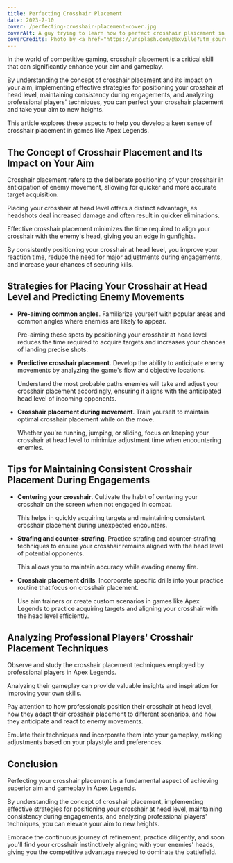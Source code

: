 ```yaml
---
title: Perfecting Crosshair Placement
date: 2023-7-10
cover: /perfecting-crosshair-placement-cover.jpg
coverAlt: A guy trying to learn how to perfect crosshair plaicement in Apex Legends
coverCredits: Photo by <a href="https://unsplash.com/@axville?utm_source=unsplash&utm_medium=referral&utm_content=creditCopyText" rel="nofollow" target="_blank">Axville</a> on <a href="https://unsplash.com/photos/nkLivBi2Mvs?utm_source=unsplash&utm_medium=referral&utm_content=creditCopyText" rel="nofollow" target="_blank">Unsplash</a>
---
```


In the world of competitive gaming, crosshair placement
is a critical skill that can significantly enhance your
aim and gameplay.

By understanding the concept of crosshair
placement and its impact on your aim, implementing effective
strategies for positioning your crosshair at head level,
maintaining consistency during engagements, and analyzing
professional players' techniques, you can perfect your
crosshair placement and take your aim to new heights.

This article explores these aspects to help you develop
a keen sense of crosshair placement in games like Apex Legends.

## The Concept of Crosshair Placement and Its Impact on Your Aim

Crosshair placement refers to the deliberate positioning
of your crosshair in anticipation of enemy movement,
allowing for quicker and more accurate target acquisition.

Placing your crosshair at head level offers a distinct advantage,
as headshots deal increased damage and often result in quicker eliminations.

Effective crosshair placement minimizes the time
required to align your crosshair with the enemy's head,
giving you an edge in gunfights.

By consistently positioning
your crosshair at head level, you improve your reaction time,
reduce the need for major adjustments during engagements,
and increase your chances of securing kills.

## Strategies for Placing Your Crosshair at Head Level and Predicting Enemy Movements

- **Pre-aiming common angles**. Familiarize yourself with popular areas
  and common angles where enemies are likely to appear.

  Pre-aiming these spots by positioning your crosshair at
  head level reduces the time required to acquire targets
  and increases your chances of landing precise shots.

- **Predictive crosshair placement**. Develop the ability
  to anticipate enemy movements by analyzing the game's
  flow and objective locations.

  Understand the most
  probable paths enemies will take and adjust your
  crosshair placement accordingly, ensuring it aligns
  with the anticipated head level of incoming opponents.

- **Crosshair placement during movement**. Train yourself
  to maintain optimal crosshair placement while on the
  move.

  Whether you're running, jumping, or sliding,
  focus on keeping your crosshair at head level to
  minimize adjustment time when encountering enemies.

## Tips for Maintaining Consistent Crosshair Placement During Engagements

- **Centering your crosshair**. Cultivate the habit of centering
  your crosshair on the screen when not engaged in combat.

  This helps in quickly acquiring targets and maintaining
  consistent crosshair placement during unexpected encounters.

- **Strafing and counter-strafing**. Practice strafing and
  counter-strafing techniques to ensure your crosshair
  remains aligned with the head level of potential opponents.

  This allows you to maintain accuracy while evading enemy fire.

- **Crosshair placement drills**. Incorporate specific
  drills into your practice routine that focus on
  crosshair placement.

  Use aim trainers or create
  custom scenarios in games like Apex Legends to
  practice acquiring targets and aligning your
  crosshair with the head level efficiently.

## Analyzing Professional Players' Crosshair Placement Techniques

Observe and study the crosshair placement techniques
employed by professional players in Apex Legends.

Analyzing their gameplay can provide valuable
insights and inspiration for improving your own skills.

Pay attention to how professionals position their
crosshair at head level, how they adapt their
crosshair placement to different scenarios,
and how they anticipate and react to enemy movements.

Emulate their techniques and incorporate them
into your gameplay, making adjustments based
on your playstyle and preferences.

## Conclusion

Perfecting your crosshair placement
is a fundamental aspect of achieving
superior aim and gameplay in Apex Legends.

By understanding the concept of crosshair placement,
implementing effective strategies for positioning
your crosshair at head level, maintaining consistency
during engagements, and analyzing professional players'
techniques, you can elevate your aim to new heights.

Embrace the continuous journey of refinement,
practice diligently, and soon you'll find your
crosshair instinctively aligning with your enemies' heads,
giving you the competitive advantage needed
to dominate the battlefield.
